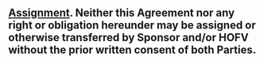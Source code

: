 ## [Assignment]{.underline}. Neither this Agreement nor any right or obligation hereunder may be assigned or otherwise transferred by Sponsor and/or HOFV without the prior written consent of both Parties. {#miscellaneous:assignment}
